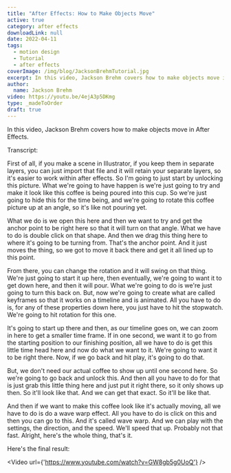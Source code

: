 ```yaml
---
title: "After Effects: How to Make Objects Move"
active: true
category: after effects
downloadLink: null
date: 2022-04-11
tags:
  - motion design
  - Tutorial
  - after effects
coverImage: /img/blog/JacksonBrehmTutorial.jpg
excerpt: In this video, Jackson Brehm covers how to make objects move in After Effects.
author:
  name: Jackson Brehm
video: https://youtu.be/4ejA3p5DKmg
type: _madeToOrder
draft: true
---
```


In this video, Jackson Brehm covers how to make objects move in After Effects.

Transcript:

First of all, if you make a scene in Illustrator, if you keep them in separate layers, you can just import that file and it will retain your separate layers, so it's easier to work within after effects. So I'm going to just start by unlocking this picture. What we're going to have happen is we're just going to try and make it look like this coffee is being poured into this cup. So we're just going to hide this for the time being, and we're going to rotate this coffee picture up at an angle, so it's like not pouring yet.

What we do is we open this here and then we want to try and get the anchor point to be right here so that it will turn on that angle. What we have to do is double click on that shape. And then we drag this thing here to where it's going to be turning from. That's the anchor point. And it just moves the thing, so we got to move it back there and get it all lined up to this point.

From there, you can change the rotation and it will swing on that thing. We're just going to start it up here, then eventually, we're going to want it to get down here, and then it will pour. What we're going to do is we're just going to turn this back on. But, now we're going to create what are called keyframes so that it works on a timeline and is animated. All you have to do is, for any of these properties down here, you just have to hit the stopwatch. We're going to hit rotation for this one.

It's going to start up there and then, as our timeline goes on, we can zoom in here to get a smaller time frame. If in one second, we want it to go from the starting position to our finishing position, all we have to do is get this little time head here and now do what we want to it. We're going to want it to be right there. Now, if we go back and hit play, it's going to do that.

But, we don't need our actual coffee to show up until one second here. So we're going to go back and unlock this. And then all you have to do for that is just grab this little thing here and just put it right there, so it only shows up then. So it'll look like that. And we can get that exact. So it'll be like that.

And then if we want to make this coffee look like it's actually moving, all we have to do is do a wave warp effect. All you have to do is click on this and then you can go to this. And it's called wave warp. And we can play with the settings, the direction, and the speed. We'll speed that up. Probably not that fast. Alright, here's the whole thing, that's it.

Here's the final result:

<Video url={'https://www.youtube.com/watch?v=GW8gb5g0UoQ'} />
